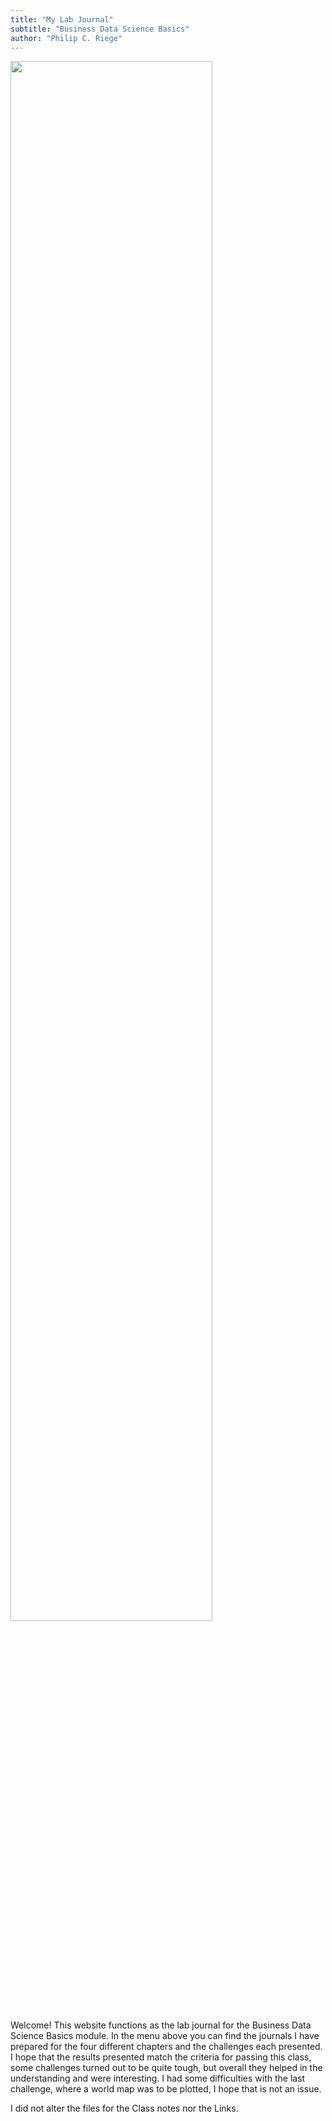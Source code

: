 ```yaml
---
title: "My Lab Journal"
subtitle: "Business Data Science Basics"
author: "Philip C. Riege"
---
```


![](assets/logo/TIE_logo.svg){width=80% fig-align="center"}

Welcome! This website functions as the lab journal for the Business Data Science Basics module. In the menu above you can find the journals I have prepared for the four different chapters and the challenges each presented. I hope that the results presented match the criteria for passing this class, some challenges turned out to be quite tough, but overall they helped in the understanding and were interesting. I had some difficulties with the last challenge, where a world map was to be plotted, I hope that is not an issue.

I did not alter the files for the Class notes nor the Links.
